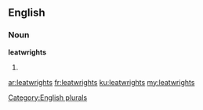 ==English==

===Noun===
'''leatwrights'''

# {{plural of|leatwright}}

[[Category:English plurals]]

[[ar:leatwrights]]
[[fr:leatwrights]]
[[ku:leatwrights]]
[[my:leatwrights]]